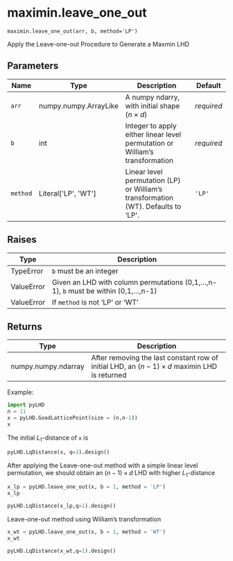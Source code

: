 # maximin.leave_one_out { #pyLHD.maximin.leave_one_out }

`maximin.leave_one_out(arr, b, method='LP')`

Apply the Leave-one-out Procedure to Generate a Maxmin LHD

## Parameters

| Name     | Type                                  | Description                                                                       | Default    |
|----------|---------------------------------------|-----------------------------------------------------------------------------------|------------|
| `arr`    | numpy.numpy.ArrayLike                 | A numpy ndarry, with initial shape $(n \times d)$                                 | _required_ |
| `b`      | int                                   | Integer to apply either linear level permutation or William's transformation      | _required_ |
| `method` | Literal\[&#39;LP&#39;, &#39;WT&#39;\] | Linear level permutation (LP) or William's transformation (WT). Defaults to 'LP'. | `'LP'`     |

## Raises

| Type       | Description                                                                           |
|------------|---------------------------------------------------------------------------------------|
| TypeError  | `b` must be an integer                                                                |
| ValueError | Given an LHD with column permutations (0,1,...,n-1), `b` must be within (0,1,...,n-1) |
| ValueError | If `method` is not 'LP' or 'WT'                                                       |

## Returns

| Type                | Description                                                                                      |
|---------------------|--------------------------------------------------------------------------------------------------|
| numpy.numpy.ndarray | After removing the last constant row of initial LHD, an $(n-1) \times d$ maximin LHD is returned |

Example:
```python
import pyLHD
n = 11
x = pyLHD.GoodLatticePoint(size = (n,n-1))
x
```
The initial $L_1$-distance of `x` is
```python
pyLHD.LqDistance(x, q=1).design()
```
After applying the Leave-one-out method with a simple linear level permutation, we should obtain an $(n-1) \times d$ LHD with higher $L_1$-distance
```python
x_lp = pyLHD.leave_one_out(x, b = 1, method = 'LP')
x_lp
```
```python
pyLHD.LqDistance(x_lp,q=1).design()
```
Leave-one-out method using William's transformation
```python
x_wt = pyLHD.leave_one_out(x, b = 1, method = 'WT')
x_wt
```
```python
pyLHD.LqDistance(x_wt,q=1).design()
```